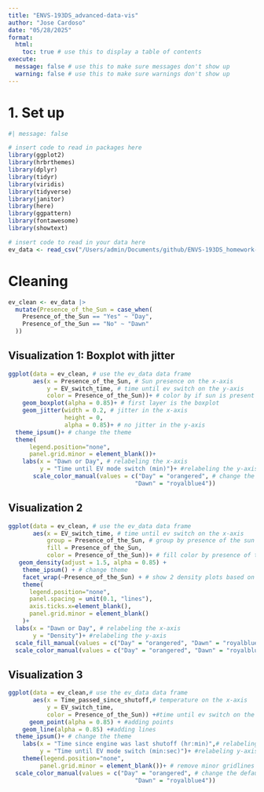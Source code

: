 ```yaml
---
title: "ENVS-193DS_advanced-data-vis"
author: "Jose Cardoso"
date: "05/28/2025"
format:
  html:
    toc: true # use this to display a table of contents
execute:
  message: false # use this to make sure messages don't show up
  warning: false # use this to make sure warnings don't show up
---
```


# 1. Set up

```r
#| message: false

# insert code to read in packages here
library(ggplot2)
library(hrbrthemes)
library(dplyr)
library(tidyr)
library(viridis)
library(tidyverse)
library(janitor)
library(here)
library(ggpattern)
library(fontawesome)
library(showtext)

# insert code to read in your data here
ev_data <- read_csv("/Users/admin/Documents/github/ENVS-193DS_homework-03/data/EV_Mode_2.csv")
```

# Cleaning 

```r
ev_clean <- ev_data |> 
  mutate(Presence_of_the_Sun = case_when(
    Presence_of_the_Sun == "Yes" ~ "Day",
    Presence_of_the_Sun == "No" ~ "Dawn"
  ))
```


## Visualization 1: Boxplot with jitter

```r
ggplot(data = ev_clean, # use the ev_data data frame
       aes(x = Presence_of_the_Sun, # Sun presence on the x-axis
           y = EV_switch_time, # time until ev switch on the y-axis
           color = Presence_of_the_Sun))+ # color by if sun is present
    geom_boxplot(alpha = 0.85)+ # first layer is the boxplot
    geom_jitter(width = 0.2, # jitter in the x-axis
                height = 0,
                alpha = 0.85)+ # no jitter in the y-axis
  theme_ipsum()+ # change the theme
  theme(
      legend.position="none",
      panel.grid.minor = element_blank())+
    labs(x = "Dawn or Day", # relabeling the x-axis
         y = "Time until EV mode switch (min)")+ #relabeling the y-axis
       scale_color_manual(values = c("Day" = "orangered", # change the default color
                                    "Dawn" = "royalblue4")) 
```


## Visualization 2

```r
ggplot(data = ev_clean, # use the ev_data data frame
       aes(x = EV_switch_time, # time until ev switch on the x-axis
           group = Presence_of_the_Sun, # group by presence of the sun
           fill = Presence_of_the_Sun,
           color = Presence_of_the_Sun))+ # fill color by presence of the sun
   geom_density(adjust = 1.5, alpha = 0.85) +
    theme_ipsum() + # change theme 
    facet_wrap(~Presence_of_the_Sun) + # show 2 density plots based on grouping
    theme(
      legend.position="none",
      panel.spacing = unit(0.1, "lines"),
      axis.ticks.x=element_blank(),
      panel.grid.minor = element_blank()
    )+
  labs(x = "Dawn or Day", # relabeling the x-axis
       y = "Density")+ #relabeling the y-axis
  scale_fill_manual(values = c("Day" = "orangered", "Dawn" = "royalblue4"))+# change the default color
  scale_color_manual(values = c("Day" = "orangered", "Dawn" = "royalblue4"))
```


## Visualization 3

```r
ggplot(data = ev_clean,# use the ev_data data frame 
       aes(x = Time_passed_since_shutoff,# temperature on the x-axis
           y = EV_switch_time,
           color = Presence_of_the_Sun)) +#time until ev switch on the y-axis
      geom_point(alpha = 0.85) + #adding points
    geom_line(alpha = 0.85) +#adding lines
  theme_ipsum()+ # change the theme
    labs(x = "Time since engine was last shutoff (hr:min)",# relabeling x-axis
         y = "Time until EV mode switch (min:sec)")+ #relabeling y-axis
    theme(legend.position="none",
         panel.grid.minor = element_blank())+ # remove minor gridlines
  scale_color_manual(values = c("Day" = "orangered", # change the default color
                                    "Dawn" = "royalblue4"))
```

